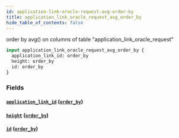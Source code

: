 ```yaml
---
id: application-link-oracle-request-avg-order-by
title: application_link_oracle_request_avg_order_by
hide_table_of_contents: false
---
```


order by avg() on columns of table "application_link_oracle_request"

```graphql
input application_link_oracle_request_avg_order_by {
  application_link_id: order_by
  height: order_by
  id: order_by
}
```

### Fields

#### [`application_link_id`](#) ([`order_by`](../enums/order-by))

#### [`height`](#) ([`order_by`](../enums/order-by))

#### [`id`](#) ([`order_by`](../enums/order-by))
